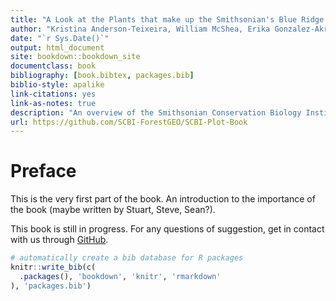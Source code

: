 ```yaml
--- 
title: "A Look at the Plants that make up the Smithsonian's Blue Ridge Ecoregion"
author: "Kristina Anderson-Teixeira, William McShea, Erika Gonzalez-Akre, Stuart Davies, Alyssa Terrell, Ian McGregor, Caroline Kittle"
date: "`r Sys.Date()`"
output: html_document
site: bookdown::bookdown_site
documentclass: book
bibliography: [book.bibtex, packages.bib]
biblio-style: apalike
link-citations: yes
link-as-notes: true
description: "An overview of the Smithsonian Conservation Biology Institute's research plot."
url: https://github.com/SCBI-ForestGEO/SCBI-Plot-Book
---
```


# Preface {-}

This is the very first part of the book. An introduction to the importance of the book (maybe written by Stuart, Steve, Sean?).

This book is still in progress. For any questions of suggestion, get in contact with us through [GitHub](https://github.com/SCBI-ForestGEO/SCBI-Plot-Book/issues/new).

```r
# automatically create a bib database for R packages
knitr::write_bib(c(
  .packages(), 'bookdown', 'knitr', 'rmarkdown'
), 'packages.bib')
```